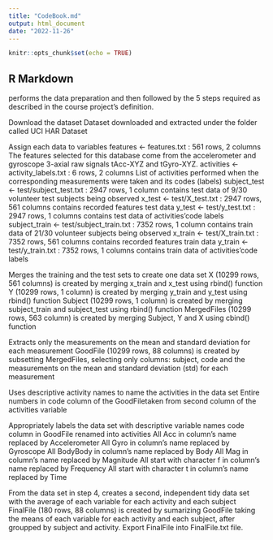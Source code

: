 ```yaml
---
title: "CodeBook.md"
output: html_document
date: "2022-11-26"
---
```


```r
knitr::opts_chunk$set(echo = TRUE)
```

## R Markdown

performs the data preparation and then followed by the 5 steps required as described in the course project’s definition.

Download the dataset
Dataset downloaded and extracted under the folder called UCI HAR Dataset

Assign each data to variables
features <- features.txt : 561 rows, 2 columns
The features selected for this database come from the accelerometer and gyroscope 3-axial raw signals tAcc-XYZ and tGyro-XYZ.
activities <- activity_labels.txt : 6 rows, 2 columns
List of activities performed when the corresponding measurements were taken and its codes (labels)
subject_test <- test/subject_test.txt : 2947 rows, 1 column
contains test data of 9/30 volunteer test subjects being observed
x_test <- test/X_test.txt : 2947 rows, 561 columns
contains recorded features test data
y_test <- test/y_test.txt : 2947 rows, 1 columns
contains test data of activities’code labels
subject_train <- test/subject_train.txt : 7352 rows, 1 column
contains train data of 21/30 volunteer subjects being observed
x_train <- test/X_train.txt : 7352 rows, 561 columns
contains recorded features train data
y_train <- test/y_train.txt : 7352 rows, 1 columns
contains train data of activities’code labels

Merges the training and the test sets to create one data set
X (10299 rows, 561 columns) is created by merging x_train and x_test using rbind() function
Y (10299 rows, 1 column) is created by merging y_train and y_test using rbind() function
Subject (10299 rows, 1 column) is created by merging subject_train and subject_test using rbind() function
MergedFiles (10299 rows, 563 column) is created by merging Subject, Y and X using cbind() function

Extracts only the measurements on the mean and standard deviation for each measurement
GoodFile (10299 rows, 88 columns) is created by subsetting MergedFiles, selecting only columns: subject, code and the measurements on the mean and standard deviation (std) for each measurement

Uses descriptive activity names to name the activities in the data set
Entire numbers in code column of the GoodFiletaken from second column of the activities variable

Appropriately labels the data set with descriptive variable names
code column in GoodFile renamed into activities
All Acc in column’s name replaced by Accelerometer
All Gyro in column’s name replaced by Gyroscope
All BodyBody in column’s name replaced by Body
All Mag in column’s name replaced by Magnitude
All start with character f in column’s name replaced by Frequency
All start with character t in column’s name replaced by Time

From the data set in step 4, creates a second, independent tidy data set with the average of each variable for each activity and each subject
FinalFile (180 rows, 88 columns) is created by sumarizing GoodFile taking the means of each variable for each activity and each subject, after groupped by subject and activity.
Export FinalFile into FinalFile.txt file.
